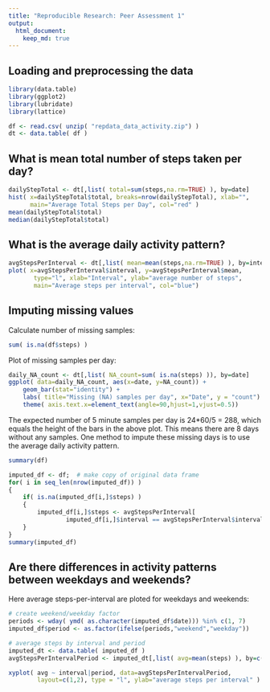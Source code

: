 ```yaml
---
title: "Reproducible Research: Peer Assessment 1"
output: 
  html_document:
    keep_md: true
---
```



## Loading and preprocessing the data
```r
library(data.table)
library(ggplot2)
library(lubridate)
library(lattice)

df <- read.csv( unzip( "repdata_data_activity.zip") )
dt <- data.table( df ) 
```

## What is mean total number of steps taken per day?
```r
dailyStepTotal <- dt[,list( total=sum(steps,na.rm=TRUE) ), by=date] 
hist( x=dailyStepTotal$total, breaks=nrow(dailyStepTotal), xlab="", 
      main="Average Total Steps per Day", col="red" )
mean(dailyStepTotal$total) 
median(dailyStepTotal$total)
```

## What is the average daily activity pattern?
```r
avgStepsPerInterval <- dt[,list( mean=mean(steps,na.rm=TRUE) ), by=interval] 
plot( x=avgStepsPerInterval$interval, y=avgStepsPerInterval$mean, 
       type="l", xlab="Interval", ylab="average number of steps",
       main="Average steps per interval", col="blue")
```

## Imputing missing values

Calculate number of missing samples:

```r
sum( is.na(df$steps) )
```

Plot of missing samples per day:

```r
daily_NA_count <- dt[,list( NA_count=sum( is.na(steps) )), by=date] 
ggplot( data=daily_NA_count, aes(x=date, y=NA_count)) +
    geom_bar(stat="identity") +
    labs( title="Missing (NA) samples per day", x="Date", y = "count") +
    theme( axis.text.x=element_text(angle=90,hjust=1,vjust=0.5))
```

The expected number of 5 minute samples per day is 24*60/5 = 288, which equals the height of the bars in the above plot. This means there are 8 days without any samples. One method to impute these missing days is to use the average daily activity pattern.

```r
summary(df)

imputed_df <- df;  # make copy of original data frame
for( i in seq_len(nrow(imputed_df)) )
{
    if( is.na(imputed_df[i,]$steps) )
    {
        imputed_df[i,]$steps <- avgStepsPerInterval[
                imputed_df[i,]$interval == avgStepsPerInterval$interval, ]$mean 
    }    
}  
summary(imputed_df)
```


## Are there differences in activity patterns between weekdays and weekends?

Here average steps-per-interval are ploted for weekdays and weekends:

```r
# create weekend/weekday factor
periods <- wday( ymd( as.character(imputed_df$date))) %in% c(1, 7)
imputed_df$period <- as.factor(ifelse(periods,"weekend","weekday"))

# average steps by interval and period
imputed_dt <- data.table( imputed_df ) 
avgStepsPerIntervalPeriod <- imputed_dt[,list( avg=mean(steps) ), by=c("period","interval")] 

xyplot( avg ~ interval|period, data=avgStepsPerIntervalPeriod,
        layout=c(1,2), type = "l", ylab="average steps per interval" )
```

